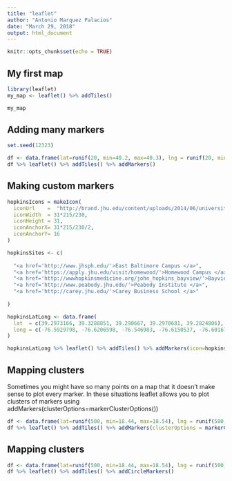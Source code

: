 ```yaml
---
title: "leaflet"
author: "Antonio Marquez Palacios"
date: "March 29, 2018"
output: html_document
---
```


```r
knitr::opts_chunk$set(echo = TRUE)
```

## My first map
```r
library(leaflet)
my_map <- leaflet() %>% addTiles()

my_map

```


## Adding many markers
```r
set.seed(12323)

df <- data.frame(lat=runif(20, min=40.2, max=40.3), lng = runif(20, min=-76.6, max=-76.5))
df %>% leaflet() %>% addTiles() %>% addMarkers()

```

## Making custom markers

```r

hopkinsIcons = makeIcon(
  iconUrl    =  "http://brand.jhu.edu/content/uploads/2014/06/university.shield.small_.blue_.png",
  iconWidth  = 31*215/230, 
  iconHeight = 31,
  iconAnchorX= 31*215/230/2,
  iconAnchorY= 16
)

hopkinsSites <- c(
  
  "<a href='http://www.jhsph.edu/'>East Baltimore Campus </a>",
  "<a href='https://apply.jhu.edu/visit/homewood/'>Homewood Campus </a>",
  "<a href='http://wwwhopkinsmedicine.org/john_hopkins_bayview/'>Bayview medical Center </a>",
  "<a href='http://www.peabody.jhu.edu/'>Peabody Institute </a>",
  "<a href='http://carey.jhu.edu/'>Carey Business School </a>"
  
)

hopkinsLatLong <- data.frame(
  lat  = c(39.2973166, 39.3288851, 39.290667, 39.2970681, 39.2824806),
  long = c(-76.5929798, -76.6206598, -76.546983, -76.6150537, -76.6016766)
)

hopkinsLatLong %>% leaflet() %>% addTiles() %>% addMarkers(icon=hopkinsIcons, popup = hopkinsSites)

```


## Mapping clusters
Sometimes you might have so many points on a map that it doesn't make sense to plot every marker. In these situations
leaflet allows you to plot clusters of markers using addMarkers(clusterOptions=markerClusterOptions())

```r
df <- data.frame(lat=runif(500, min=18.44, max=18.54), lng = runif(500, min=-97.41, max=-97.31))
df %>% leaflet() %>% addTiles() %>% addMarkers(clusterOptions = markerClusterOptions())

```

## Mapping clusters
```r
df <- data.frame(lat=runif(500, min=18.44, max=18.54), lng = runif(500, min=-97.41, max=-97.31))
df %>% leaflet() %>% addTiles() %>% addCircleMarkers()

```
